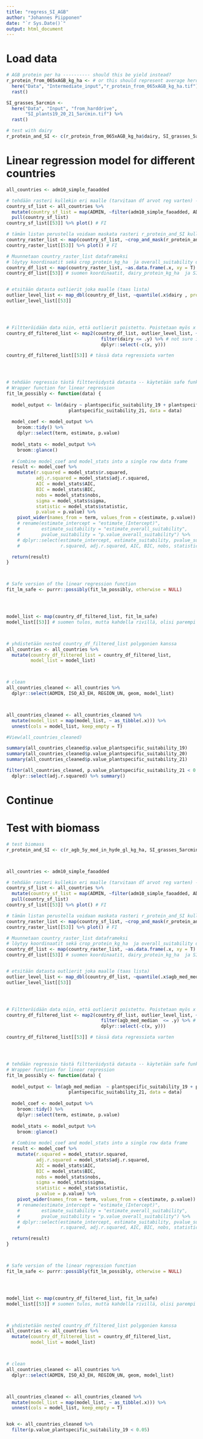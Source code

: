```yaml
---
title: "regress_SI_AGB"
author: "Johannes Piipponen"
date: "`r Sys.Date()`"
output: html_document
---
```


# Load data

```r
# AGB protein per ha ---------- should this be yield instead?
r_protein_from_065xAGB_kg_ha <- # or this should represent average herd strucutres
  here("Data", "Intermediate_input","r_protein_from_065xAGB_kg_ha.tif") %>% 
  rast()

SI_grasses_5arcmin <- 
  here("Data", "Input", "from_harddrive",
       "SI_plants19_20_21_5arcmin.tif") %>% 
  rast()

# test with dairy
r_protein_and_SI <- c(r_protein_from_065xAGB_kg_ha$dairy, SI_grasses_5arcmin)


```

# Linear regression model for different countries

```r
all_countries <- adm10_simple_faoadded

# tehdään rasteri kullekin eri maalle (tarvitaan df arvot reg varten) --- tässä listana maapolygonit
country_sf_list <- all_countries %>%
  mutate(country_sf_list = map(ADMIN, ~filter(adm10_simple_faoadded, ADMIN == .x))) %>%
  pull(country_sf_list)
country_sf_list[[53]] %>% plot() # FI

# tämän listan perustella voidaan maskata rasteri r_protein_and_SI kullekin maalle
country_raster_list <- map(country_sf_list, ~crop_and_mask(r_protein_and_SI, .x))
country_raster_list[[53]] %>% plot() # FI

# Muunnetaan country_raster_list dataframeksi
# löytyy koordinaatit sekä crop_protein_kg_ha  ja overall_suitability data joka maalle
country_df_list <- map(country_raster_list, ~as.data.frame(.x, xy = T) %>% as_tibble())
country_df_list[[53]] # suomen koordinaatit, dairy_protein_kg_ha  ja SI for 3 grasses


# etsitään datasta outlierit joka maalle (taas lista)
outlier_level_list <- map_dbl(country_df_list, ~quantile(.x$dairy , probs = 0.95, na.rm = T)) # 95 or 99?
outlier_level_list[[53]] 




# Filtteröidään data niin, että outlierit poistettu. Poistetaan myös x ja y
country_df_filtered_list <- map2(country_df_list, outlier_level_list, ~.x %>% 
                                   filter(dairy <= .y) %>% # not sure if I should add !is.na(overall_suitability)
                                   dplyr::select(-c(x, y)))

country_df_filtered_list[[53]] # tässä data regressiota varten




# tehdään regressio tästä filtteröidystä datasta -- käytetään safe funktiota
# Wrapper function for linear regression
fit_lm_possibly <- function(data) {
  
  model_output <- lm(dairy ~ plantspecific_suitability_19 + plantspecific_suitability_20 +
                       plantspecific_suitability_21, data = data) 
  
  model_coef <- model_output %>% 
    broom::tidy() %>%
    dplyr::select(term, estimate, p.value)
  
  model_stats <- model_output %>% 
    broom::glance()
  
  # Combine model_coef and model_stats into a single row data frame
  result <- model_coef %>%
    mutate(r.squared = model_stats$r.squared,
           adj.r.squared = model_stats$adj.r.squared,
           AIC = model_stats$AIC,
           BIC = model_stats$BIC,
           nobs = model_stats$nobs,
           sigma = model_stats$sigma,
           statistic = model_stats$statistic,
           p.value = p.value) %>%
    pivot_wider(names_from = term, values_from = c(estimate, p.value)) # %>%
    # rename(estimate_intercept = "estimate_(Intercept)",
    #        estimate_suitability = "estimate_overall_suitability",
    #        pvalue_suitability = "p.value_overall_suitability") %>%
    # dplyr::select(estimate_intercept, estimate_suitability, pvalue_suitability,
    #               r.squared, adj.r.squared, AIC, BIC, nobs, statistic)

  return(result)
}



# Safe version of the linear regression function
fit_lm_safe <- purrr::possibly(fit_lm_possibly, otherwise = NULL)




model_list <- map(country_df_filtered_list, fit_lm_safe)
model_list[[53]] # suomen tulos, mutta kahdella rivillä, olisi parempi jos kaikki olisivat yhdessä rivissä



# yhdistetään nested country_df_filtered_list polygonien kanssa
all_countries <- all_countries %>% 
  mutate(country_df_filtered_list = country_df_filtered_list,
         model_list = model_list)



# clean
all_countries_cleaned <- all_countries %>% 
  dplyr::select(ADMIN, ISO_A3_EH, REGION_UN, geom, model_list)



all_countries_cleaned <- all_countries_cleaned %>%
  mutate(model_list = map(model_list, ~ as_tibble(.x))) %>%
  unnest(cols = model_list, keep_empty = T)

#View(all_countries_cleaned)

summary(all_countries_cleaned$p.value_plantspecific_suitability_19)
summary(all_countries_cleaned$p.value_plantspecific_suitability_20)
summary(all_countries_cleaned$p.value_plantspecific_suitability_21)

filter(all_countries_cleaned, p.value_plantspecific_suitability_21 < 0.05) %>% 
  dplyr::select(adj.r.squared) %>% summary()
```

# Continue

# Test with biomass

```r
# test biomass
r_protein_and_SI <- c(r_agb_5y_med_in_hyde_gl_kg_ha, SI_grasses_5arcmin)



all_countries <- adm10_simple_faoadded

# tehdään rasteri kullekin eri maalle (tarvitaan df arvot reg varten) --- tässä listana maapolygonit
country_sf_list <- all_countries %>%
  mutate(country_sf_list = map(ADMIN, ~filter(adm10_simple_faoadded, ADMIN == .x))) %>%
  pull(country_sf_list)
country_sf_list[[53]] %>% plot() # FI

# tämän listan perustella voidaan maskata rasteri r_protein_and_SI kullekin maalle
country_raster_list <- map(country_sf_list, ~crop_and_mask(r_protein_and_SI, .x))
country_raster_list[[53]] %>% plot() # FI

# Muunnetaan country_raster_list dataframeksi
# löytyy koordinaatit sekä crop_protein_kg_ha  ja overall_suitability data joka maalle
country_df_list <- map(country_raster_list, ~as.data.frame(.x, xy = T) %>% as_tibble())
country_df_list[[53]] # suomen koordinaatit, dairy_protein_kg_ha  ja SI for 3 grasses


# etsitään datasta outlierit joka maalle (taas lista)
outlier_level_list <- map_dbl(country_df_list, ~quantile(.x$agb_med_median , probs = 0.95, na.rm = T)) # 95 or 99?
outlier_level_list[[53]] 




# Filtteröidään data niin, että outlierit poistettu. Poistetaan myös x ja y
country_df_filtered_list <- map2(country_df_list, outlier_level_list, ~.x %>% 
                                   filter(agb_med_median  <= .y) %>% # not sure if I should add !is.na(overall_suitability)
                                   dplyr::select(-c(x, y)))

country_df_filtered_list[[53]] # tässä data regressiota varten




# tehdään regressio tästä filtteröidystä datasta -- käytetään safe funktiota
# Wrapper function for linear regression
fit_lm_possibly <- function(data) {
  
  model_output <- lm(agb_med_median  ~ plantspecific_suitability_19 + plantspecific_suitability_20 +
                       plantspecific_suitability_21, data = data) 
  
  model_coef <- model_output %>% 
    broom::tidy() %>%
    dplyr::select(term, estimate, p.value)
  
  model_stats <- model_output %>% 
    broom::glance()
  
  # Combine model_coef and model_stats into a single row data frame
  result <- model_coef %>%
    mutate(r.squared = model_stats$r.squared,
           adj.r.squared = model_stats$adj.r.squared,
           AIC = model_stats$AIC,
           BIC = model_stats$BIC,
           nobs = model_stats$nobs,
           sigma = model_stats$sigma,
           statistic = model_stats$statistic,
           p.value = p.value) %>%
    pivot_wider(names_from = term, values_from = c(estimate, p.value)) # %>%
    # rename(estimate_intercept = "estimate_(Intercept)",
    #        estimate_suitability = "estimate_overall_suitability",
    #        pvalue_suitability = "p.value_overall_suitability") %>%
    # dplyr::select(estimate_intercept, estimate_suitability, pvalue_suitability,
    #               r.squared, adj.r.squared, AIC, BIC, nobs, statistic)

  return(result)
}



# Safe version of the linear regression function
fit_lm_safe <- purrr::possibly(fit_lm_possibly, otherwise = NULL)




model_list <- map(country_df_filtered_list, fit_lm_safe)
model_list[[53]] # suomen tulos, mutta kahdella rivillä, olisi parempi jos kaikki olisivat yhdessä rivissä



# yhdistetään nested country_df_filtered_list polygonien kanssa
all_countries <- all_countries %>% 
  mutate(country_df_filtered_list = country_df_filtered_list,
         model_list = model_list)



# clean
all_countries_cleaned <- all_countries %>% 
  dplyr::select(ADMIN, ISO_A3_EH, REGION_UN, geom, model_list)



all_countries_cleaned <- all_countries_cleaned %>%
  mutate(model_list = map(model_list, ~ as_tibble(.x))) %>%
  unnest(cols = model_list, keep_empty = T)


kok <- all_countries_cleaned %>% 
  filter(p.value_plantspecific_suitability_19 < 0.05)
```




